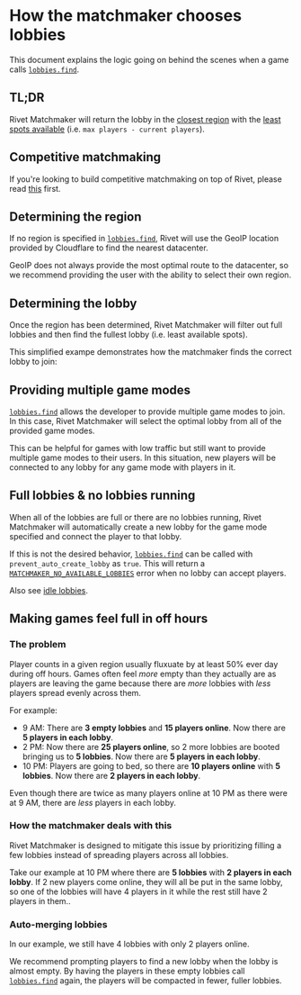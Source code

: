 
# How the matchmaker chooses lobbies

This document explains the logic going on behind the scenes when a game calls [`lobbies.find`](/docs/matchmaker/api/lobbies/find).

## TL;DR

Rivet Matchmaker will return the lobby in the [closest region](#determining-the-region) with the [least spots available](#determining-the-lobby) (i.e. `max players - current players`).

## Competitive matchmaking

If you're looking to build competitive matchmaking on top of Rivet, please read [this](/docs/matchmaker/concepts/competitive-matchmaking) first.

## Determining the region

If no region is specified in [`lobbies.find`](/docs/matchmaker/api/lobbies/find), Rivet will use the GeoIP location provided by Cloudflare to find the nearest datacenter.

GeoIP does not always provide the most optimal route to the datacenter, so we recommend providing the user with the ability to select their own region.

## Determining the lobby

Once the region has been determined, Rivet Matchmaker will filter out full lobbies and then find the fullest lobby (i.e. least available spots).

This simplified exampe demonstrates how the matchmaker finds the correct lobby to join:

<TutorialReplit src='https://replit.com/@NathanRivet/MatchmakerFindLobbyExplanation?embed=true#index.ts' />

## Providing multiple game modes

[`lobbies.find`](/docs/matchmaker/api/lobbies/find) allows the developer to provide multiple game modes to join. In this case, Rivet Matchmaker will select the optimal lobby from all of the provided game modes.

This can be helpful for games with low traffic but still want to provide multiple game modes to their users. In this situation, new players will be connected to any lobby for any game mode with players in it.

## Full lobbies & no lobbies running

When all of the lobbies are full or there are no lobbies running, Rivet Matchmaker will automatically create a new lobby for the game mode specified and connect the player to that lobby.

If this is not the desired behavior, [`lobbies.find`](/docs/matchmaker/api/lobbies/find) can be called with `prevent_auto_create_lobby` as `true`. This will return a [`MATCHMAKER_NO_AVAILABLE_LOBBIES`](/docs/general/errors/mm/no-available-lobbies) error when no lobby can accept players.

Also see [idle lobbies](/docs/matchmaker/concepts/idle-lobbies).

## Making games feel full in off hours

### The problem

Player counts in a given region usually fluxuate by at least 50% ever day during off hours. Games often feel _more_ empty than they actually are as players are leaving the game because there are _more_ lobbies with _less_ players spread evenly across them.

For example:

- 9 AM: There are **3 empty lobbies** and **15 players online**. Now there are **5 players in each lobby**.
- 2 PM: Now there are **25 players online**, so 2 more lobbies are booted bringing us to **5 lobbies**. Now there are **5 players in each lobby**.
- 10 PM: Players are going to bed, so there are **10 players online** with **5 lobbies**. Now there are **2 players in each lobby**.

Even though there are twice as many players online at 10 PM as there were at 9 AM, there are _less_ players in each lobby.

### How the matchmaker deals with this

Rivet Matchmaker is designed to mitigate this issue by prioritizing filling a few lobbies instead of spreading players across all lobbies.

Take our example at 10 PM where there are **5 lobbies** with **2 players in each lobby**. If 2 new players come online, they will all be put in the same lobby, so one of the lobbies will have 4 players in it while the rest still have 2 players in them..

### Auto-merging lobbies

In our example, we still have 4 lobbies with only 2 players online.

We recommend prompting players to find a new lobby when the lobby is almost empty. By having the players in these empty lobbies call [`lobbies.find`](/docs/matchmaker/api/lobbies/find) again, the players will be compacted in fewer, fuller lobbies.
